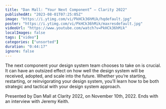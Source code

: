 ```yaml
---
title: "Dan Mall: “Your Next Component” — Clarity 2022"
publishedAt: "2023-08-01T07:25:05Z"
image: "https://i.ytimg.com/vi/PkHCk36hMik/hqdefault.jpg"
poster: "https://i.ytimg.com/vi/PkHCk36hMik/maxresdefault.jpg"
videoUrl: "https://www.youtube.com/watch?v=PkHCk36hMik"
localImages: false
tags: ["video"]
categories: ["unsorted"]
duration: "0:44:17"
ignore: false
---
```

The next component your design system team chooses to take on is crucial. It can have an outsized effect on how well the design system will be received, adopted, and scale into the future. Whether you’re starting, restarting, or reinvigorating your design system, you’ll learn how to be both strategic and tactical with your design system approach.

Presented by Dan Mall at Clarity 2022, on November 10th, 2022. Ends with an interview with Jeremy Keith.
